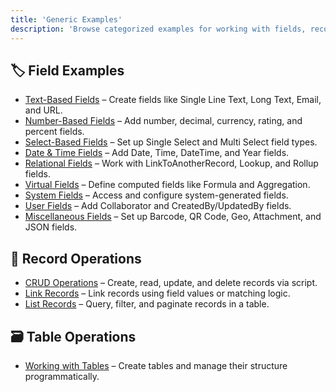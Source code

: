 ```yaml
---
title: 'Generic Examples'
description: 'Browse categorized examples for working with fields, records, and tables in NocoDB scripting.'
---
```


## 🏷️ Field Examples

- [Text-Based Fields](./demo/field-text-based) – Create fields like Single Line Text, Long Text, Email, and URL.
- [Number-Based Fields](./demo/field-number-based) – Add number, decimal, currency, rating, and percent fields.
- [Select-Based Fields](./demo/field-select-based) – Set up Single Select and Multi Select field types.
- [Date & Time Fields](./demo/field-date-time) – Add Date, Time, DateTime, and Year fields.
- [Relational Fields](./demo/field-relational) – Work with LinkToAnotherRecord, Lookup, and Rollup fields.
- [Virtual Fields](./demo/field-virtual) – Define computed fields like Formula and Aggregation.
- [System Fields](./demo/field-system) – Access and configure system-generated fields.
- [User Fields](./demo/field-user) – Add Collaborator and CreatedBy/UpdatedBy fields.
- [Miscellaneous Fields](./demo/field-miscellaneous) – Set up Barcode, QR Code, Geo, Attachment, and JSON fields.

## 📄 Record Operations

- [CRUD Operations](./demo/records-CRUD) – Create, read, update, and delete records via script.
- [Link Records](./demo/records-link) – Link records using field values or matching logic.
- [List Records](./demo/records-list) – Query, filter, and paginate records in a table.

## 🗃️ Table Operations

- [Working with Tables](./demo/table-operations) – Create tables and manage their structure programmatically.
